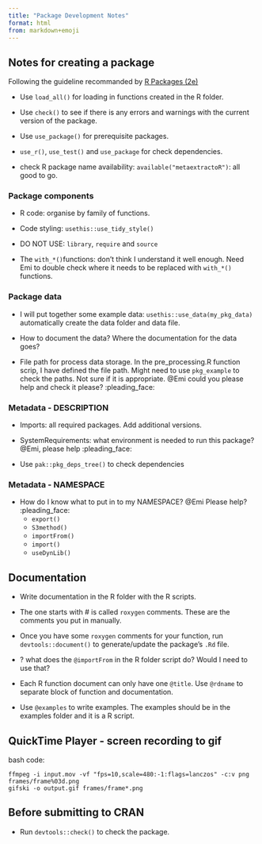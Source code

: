 ```yaml
---
title: "Package Development Notes"
format: html
from: markdown+emoji
---
```


## Notes for creating a package

Following the guideline recommanded by [R Packages (2e)](https://r-pkgs.org)

-   Use `load_all()` for loading in functions created in the R folder.

-   Use `check()` to see if there is any errors and warnings with the current version of the package.

-   Use `use_package()` for prerequisite packages.

-   `use_r()`, `use_test()` and `use_package` for check dependencies.

-   check R package name availability: `available("metaextractoR")`: all good to go.

### Package components

-   R code: organise by family of functions.

-   Code styling: `usethis::use_tidy_style()`

-   DO NOT USE: `library`, `require` and `source`

-   The `with_*()`functions: don't think I understand it well enough. Need Emi to double check where it needs to be replaced with `with_*()` functions.

### Package data

-   I will put together some example data: `usethis::use_data(my_pkg_data)` automatically create the data folder and data file.

-   How to document the data? Where the documentation for the data goes?

-   File path for process data storage. In the pre_processing.R function scrip, I have defined the file path. Might need to use `pkg_example` to check the paths. Not sure if it is appropriate. @Emi could you please help and check it please? :pleading_face:

### Metadata - DESCRIPTION

-   Imports: all required packages. Add additional versions.

-   SystemRequirements: what environment is needed to run this package? @Emi, please help :pleading_face:

-  Use `pak::pkg_deps_tree()` to check dependencies 


### Metadata - NAMESPACE

- How do I know what to put in to my NAMESPACE?  @Emi Please help? :pleading_face:
  - `export()`
  - `S3method()`
  - `importFrom()`
  - `import()`
  - `useDynLib()`


## Documentation


- Write documentation in the R folder with the R scripts.

- The one starts with # is called `roxygen` comments. These are the comments you put in manually. 

- Once you have some `roxygen` comments for your function, run `devtools::document()` to generate/update the package's `.Rd` file. 

- ? what does the `@importFrom` in the R folder script do? Would I need to use that? 

- Each R function document can only have one `@title`. Use `@rdname` to separate block of function and documentation. 

- Use `@examples` to write examples. The examples should be in the examples folder and it is a R script. 


## QuickTime Player - screen recording to gif 

bash code: 

```{}
ffmpeg -i input.mov -vf "fps=10,scale=480:-1:flags=lanczos" -c:v png frames/frame%03d.png
gifski -o output.gif frames/frame*.png

```


## Before submitting to CRAN 

- Run `devtools::check()` to check the package. 



